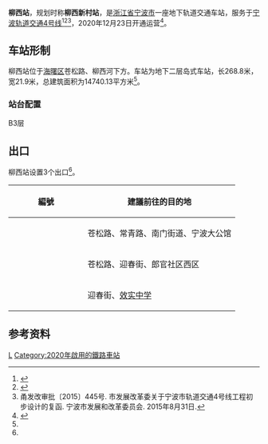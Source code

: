 {{Infobox station
| name = 柳西站
| eng_name = Liuxi Station
| linecolour = {{NingboRT color|4|s}}
| type = [[地铁站|地铁站]]
| image = Liuxi Station, NBRT, 2020-12-26 08.jpg
| caption = 
| address = 苍松路
| borough = [[浙江省|浙江省]][[宁波市|宁波市]][[海曙区|海曙区]]
| country = {{CHN}}
| coordinates = {{coord|format=dms|display=inline,title|Region:CN_Railway_Station}}
| owned = [[宁波市轨道交通集团有限公司|宁波市轨道交通集团]]
| operator = 宁波市轨道交通集团运营分公司
| line = {{NingboRT Sign|4|full}}
| distance = 
| platform = 1个[[岛式站台|岛式站台]]
| tracks = 2条
| bus_routes = <!--公交线路-->
| bus_stands = <!--公交站数量-->
| connections = <!--换乘交通-->
| structure = 地下车站
| hall = 地下站厅
| Interchange = 
| elevator = 2部
| exits = 3个
| disabled = <!--无障碍设施-->
| depth = <!--车站埋深-->
| levels = 2层
| architect = 
| architectural_style = 
| colour = 
| status = 在用
| built = 
| opened = {{NingboRT Dater|ymd|line=4}}
| closed = 
| former = 
| passengers = 
| pass_year = 
| pass_rank = 
| station_hours =
| hours = {{NingboRT Station Time|4|宁慈|0:2|慈东|0:30|东慈|0:29}}
| first = {{NingboRT Time|4宁慈F|0:2}}<br/>{{NingboRT Time|4慈东F|0:30}}
| last = {{NingboRT Time|4东慈L|0:29}}<br/>{{NingboRT Time|4慈东L|0:30}}
| adjacent = {{s-rail-start}}
{{s-rail|title=NingboRT}}
{{s-line new|system=NingboRT|line=4|previous=大卿桥|next=宁波火车站}}
{{end box}}
| route_map = {{bs-map|inline=1|legend=0
|top=往[[大卿桥站|大卿桥站]]
|map=
uSTRf\uSTRg
uSTR+BSl\uSTR+BSr
uSTR+BSl\uSTR+BSr
STR2!~uSTR\uSTR!~STRc3
uSTR!~STRc1\STR+4!~uSTR
uSTRf\uSTRg
|bottom=往[[宁波火车站_(地铁)|宁波火车站]]
}}
}}
'''柳西站'''，规划时称'''柳西新村站'''，是[[浙江省|浙江省]][[宁波市|宁波市]]一座地下轨道交通车站，服务于[[宁波轨道交通|宁波轨道交通]][[宁波轨道交通4号线|4号线]]<ref>{{cite web|url=http://news.cnnb.com.cn/system/2015/09/08/008394376.shtml|title=4号线要来了！离开工差最后一步 看车站位置离你家远不远|publisher=甬派客户端|date=2015-09-08|accessdate=2017-12-23|archive-url=https://web.archive.org/web/20150919155509/http://news.cnnb.com.cn/system/2015/09/08/008394376.shtml|archive-date=2015-09-19|dead-url=yes}}</ref><ref>{{cite web|url=http://news.cnnb.com.cn/system/2016/02/25/008473173.shtml|title=宁波地铁4号线、2号线二期站名命名方案公示|publisher=中国宁波网|date=2016-02-25|accessdate=2017-12-23|archive-url=https://web.archive.org/web/20160226083938/http://news.cnnb.com.cn/system/2016/02/25/008473173.shtml|archive-date=2016-02-26|dead-url=yes}}</ref><ref name="main">甬发改审批〔2015〕445号. 市发展改革委关于宁波市轨道交通4号线工程初步设计的复函. 宁波市发展和改革委员会. 2015年8月31日.</ref>，2020年12月23日开通运营<ref name="open-ride4">{{Cite web|title=官宣！宁波轨道交通4号线12月23日上午10时开通运营|url=http://news.cnnb.com.cn/system/2020/12/21/030214390.shtml|accessdate=2020-12-21|author=张燕|date=2020-12-21|format=|publisher=中国宁波网|language=|archiveurl=https://web.archive.org/web/20201221095359/http://news.cnnb.com.cn/system/2020/12/21/030214390.shtml|archivedate=2020-12-21|dead-url=no}}</ref>。

==车站形制==
柳西站位于[[海曙区|海曙区]]苍松路、柳西河下方。车站为地下二层岛式车站，长268.8米，宽21.9米，总建筑面积为14740.13平方米<ref name="main" />。

===站台配置===
; B3层
{{RenderStations|system=NingboRT|
{{RailStStart|东}}
{{RailStLine|1|1|dir=l|{{NingboRT Sign|4}} $$大卿桥$$・{{NingboRT Terminus|4|left}}方向}}
{{RailStPlatform|岛}}
{{RailStLine|2|2|dir=r|{{NingboRT Sign|4}} $$宁波火车站$$・{{NingboRT Terminus|4|right}}方向}}
{{RailStEnd|西}}
}}

==出口==
柳西站设置3个出口<ref name="main" />。
{| class="wikitable"
! width="135px" |編號
!建議前往的目的地
|-
|{{NingboRT Exit|A}}
|苍松路、常青路、南门街道、宁波大公馆
|-
|{{NingboRT Exit|B}}
|苍松路、迎春街、郎官社区西区
|-
|{{NingboRT Exit|C}}
|迎春街、[[效实中学|效实中学]]
|}

==参考资料==
{{reflist}}

{{宁波轨道交通4号线|L}}

[[Category:海曙区轨道交通车站|L]]
[[Category:2020年啟用的鐵路車站|Category:2020年啟用的鐵路車站]]